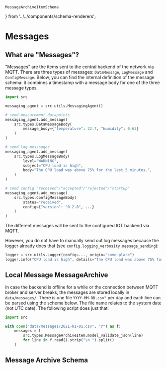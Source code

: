     MessageArchiveItemSchema
} from '../../components/schema-renderers';

# Messages

## What are "Messages"?

"Messages" are the items sent to the central backend of the network via MQTT. There are three types of messages: `DataMessage`, `LogMessage` and `ConfigMessage`. Below, you can find the internal definition of the message schema: it combines a timestamp with a message body for one of the three message types.

```python
import src

messaging_agent = src.utils.MessagingAgent()

# send measurement datapoints
messaging_agent.add_message(
    src.types.DataMessageBody(
        message_body={"temperature": 22.7, "humidity": 0.63}
    )
)

# send log messsages
messaging_agent.add_message(
    src.types.LogMessageBody(
        level="WARNING",
        subject="CPU load is high",
        body="The CPU load was above 75% for the last 5 minutes.",
    )
)

# send config "received"/"accepted"/"rejected"/"startup"
messaging_agent.add_message(
    src.types.ConfigMessageBody(
        status="received",
        config={"version": "0.2.0", ...}
    )
)
```

The different messages will be sent to the configured IOT backend via MQTT.

However, you do not have to manually send out log messages because the logger already does that (see `config.logging_verbosity.message_sending`):

```python
logger = src.utils.Logger(config=..., origin="some-place")
logger.info("CPU load is high", details="The CPU load was above 75% for the last 5 minutes.")
```

## Local Message MessageArchive

In case the backend is offline for a while or the connection between MQTT broker and server breaks, the messages are stored locally in `data/messages/`. There is one file `YYYY-MM-DD.csv"` per day and each line can be parsed using the schema below. The file name relates to the system date (not UTC date). The following script does just that:

```python
import src

with open("data/messages/2021-01-01.csv", "r") as f:
    messages = [
        src.types.MessageArchiveItem.model_validate_json(line)
        for line in f.read().strip("\n ").split()
    ]
```

## Message Archive Schema

<MessageArchiveItemSchema />

